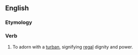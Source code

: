 ==English==

===Etymology===
{{suffix|en|turban|ize}}

===Verb===
{{en-verb|turbaniz}}

# {{lb|en|colloquial}} To adorn with a [[turban]], signifying [[regal]] dignity and power.